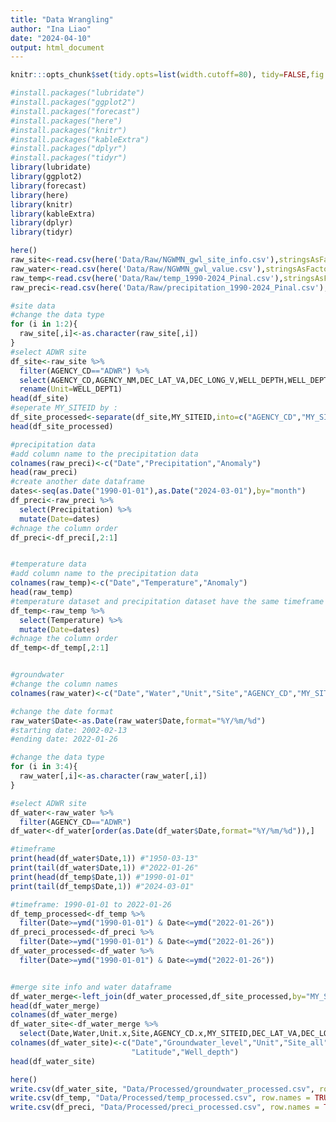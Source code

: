 ```yaml
---
title: "Data Wrangling"
author: "Ina Liao"
date: "2024-04-10"
output: html_document
---
```



```r
knitr:::opts_chunk$set(tidy.opts=list(width.cutoff=80), tidy=FALSE,fig.align = "center", dev = "cairo_pdf", fig.pos = "H")
```

```r
#install.packages("lubridate")
#install.packages("ggplot2")
#install.packages("forecast")
#install.packages("here")
#install.packages("knitr")
#install.packages("kableExtra")
#install.packages("dplyr")
#install.packages("tidyr")
library(lubridate)
library(ggplot2)
library(forecast) 
library(here)
library(knitr)
library(kableExtra)
library(dplyr)
library(tidyr)
```

```r
here()
raw_site<-read.csv(here('Data/Raw/NGWMN_gwl_site_info.csv'),stringsAsFactors = TRUE,skip=0,header=TRUE)
raw_water<-read.csv(here('Data/Raw/NGWMN_gwl_value.csv'),stringsAsFactors = TRUE,skip=0,header=TRUE)
raw_temp<-read.csv(here('Data/Raw/temp_1990-2024_Pinal.csv'),stringsAsFactors = TRUE,skip=5,header=FALSE)
raw_preci<-read.csv(here('Data/Raw/precipitation_1990-2024_Pinal.csv'),stringsAsFactors = TRUE,skip=5,header=FALSE)
```

```r
#site data
#change the data type 
for (i in 1:2){
  raw_site[,i]<-as.character(raw_site[,i])
}
#select ADWR site 
df_site<-raw_site %>%
  filter(AGENCY_CD=="ADWR") %>%
  select(AGENCY_CD,AGENCY_NM,DEC_LAT_VA,DEC_LONG_V,WELL_DEPTH,WELL_DEPT1,MY_SITEID) %>%
  rename(Unit=WELL_DEPT1)
head(df_site)
#seperate MY_SITEID by :
df_site_processed<-separate(df_site,MY_SITEID,into=c("AGENCY_CD","MY_SITEID"))
head(df_site_processed)

#precipitation data
#add column name to the precipitation data
colnames(raw_preci)<-c("Date","Precipitation","Anomaly")
head(raw_preci)
#create another date dataframe
dates<-seq(as.Date("1990-01-01"),as.Date("2024-03-01"),by="month")
df_preci<-raw_preci %>%
  select(Precipitation) %>%
  mutate(Date=dates)
#chnage the column order 
df_preci<-df_preci[,2:1]


#temperature data
#add column name to the precipitation data
colnames(raw_temp)<-c("Date","Temperature","Anomaly")
head(raw_temp)
#temperature dataset and precipitation dataset have the same timeframe
df_temp<-raw_temp %>%
  select(Temperature) %>%
  mutate(Date=dates)
#chnage the column order 
df_temp<-df_temp[,2:1]


#groundwater 
#change the column names
colnames(raw_water)<-c("Date","Water","Unit","Site","AGENCY_CD","MY_SITEID")

#change the date format
raw_water$Date<-as.Date(raw_water$Date,format="%Y/%m/%d")
#starting date: 2002-02-13
#ending date: 2022-01-26

#change the data type 
for (i in 3:4){
  raw_water[,i]<-as.character(raw_water[,i])
}

#select ADWR site 
df_water<-raw_water %>%
  filter(AGENCY_CD=="ADWR") 
df_water<-df_water[order(as.Date(df_water$Date,format="%Y/%m/%d")),]

```

```r
#timeframe
print(head(df_water$Date,1)) #"1950-03-13"
print(tail(df_water$Date,1)) #"2022-01-26"
print(head(df_temp$Date,1)) #"1990-01-01"
print(tail(df_temp$Date,1)) #"2024-03-01"

#timeframe: 1990-01-01 to 2022-01-26
df_temp_processed<-df_temp %>%
  filter(Date>=ymd("1990-01-01") & Date<=ymd("2022-01-26"))
df_preci_processed<-df_preci %>%
  filter(Date>=ymd("1990-01-01") & Date<=ymd("2022-01-26"))
df_water_processed<-df_water %>%
  filter(Date>=ymd("1990-01-01") & Date<=ymd("2022-01-26"))


#merge site info and water dataframe
df_water_merge<-left_join(df_water_processed,df_site_processed,by="MY_SITEID")
head(df_water_merge)
colnames(df_water_merge)
df_water_site<-df_water_merge %>%
  select(Date,Water,Unit.x,Site,AGENCY_CD.x,MY_SITEID,DEC_LAT_VA,DEC_LONG_V,WELL_DEPTH)
colnames(df_water_site)<-c("Date","Groundwater_level","Unit","Site_all","Source","Site_ID","Longitude",
                           "Latitude","Well_depth")
head(df_water_site)
```

```r
here()
write.csv(df_water_site, "Data/Processed/groundwater_processed.csv", row.names = TRUE)
write.csv(df_temp, "Data/Processed/temp_processed.csv", row.names = TRUE)
write.csv(df_preci, "Data/Processed/preci_processed.csv", row.names = TRUE)
```